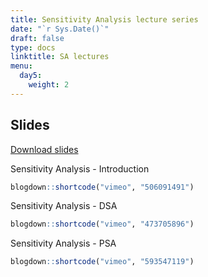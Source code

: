 ```yaml
---
title: Sensitivity Analysis lecture series
date: "`r Sys.Date()`"
draft: false
type: docs
linktitle: SA lectures
menu:
  day5:
    weight: 2
---
```


## Slides

[Download slides](../../../Course_Modularization/Sensitivity analysis/slides/SensitivityAnalysisSlides.pdf)

Sensitivity Analysis - Introduction

```r
blogdown::shortcode("vimeo", "506091491")
```

Sensitivity Analysis - DSA

```r
blogdown::shortcode("vimeo", "473705896")
```

Sensitivity Analysis - PSA

```r
blogdown::shortcode("vimeo", "593547119")
```

